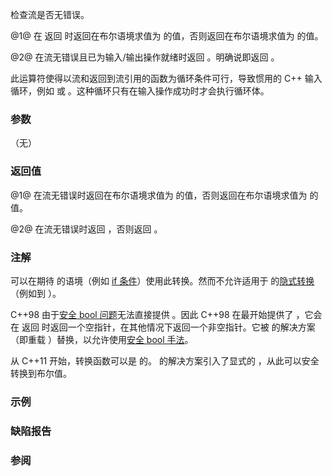 {{cpp/io/basic_ios/title|operator bool}}
{{cpp/io/basic_ios/navbar}}
{{dcl begin}}
{{dcl|num=1|until=c++11|
operator /* 未指定的布尔类型 */() const;
}}
{{dcl|num=2|since=c++11|
explicit operator bool() const;
}}
{{dcl end}}

检查流是否无错误。

@1@ 在 {{c|fail()}} 返回 {{c|true}} 时返回在布尔语境求值为 {{c|false}} 的值，否则返回在布尔语境求值为 {{c|true}} 的值。

@2@ 在流无错误且已为输入/输出操作就绪时返回 {{c|true}}。明确说即返回 {{c|!fail()}}。

此运算符使得以流和返回到流引用的函数为循环条件可行，导致惯用的 C++ 输入循环，例如 {{c|while (stream &gt;&gt; value) {...}&lt;!----&gt;}} 或 {{c|while (std::getline(stream, string)) {...}&lt;!----&gt;}}。这种循环只有在输入操作成功时才会执行循环体。

===参数===
（无）

===返回值===
@1@ 在流无错误时返回在布尔语境求值为 {{c|true}} 的值，否则返回在布尔语境求值为 {{c|false}} 的值。

@2@ 在流无错误时返回 {{c|true}}，否则返回 {{c|false}}。

===注解===
可以在期待 {{c/core|bool}} 的语境（例如 [[cpp/language/if|if 条件]]）使用此转换。然而不允许适用于 {{c/core|bool}} 的[[cpp/language/implicit conversion|隐式转换]]（例如到 {{c/core|int}}）。

C++98 由于[[cpp/language/implicit conversion#安全 bool 问题|安全 bool 问题]]无法直接提供 {{c/core|operator bool}}。因此 C++98 在最开始提供了 {{c/core|operator void*}}，它会在 {{c|fail()}} 返回 {{c|true}} 时返回一个空指针，在其他情况下返回一个非空指针。它被 {{lwg|468}} 的解决方案（即重载 {{v|1}}）替换，以允许使用[http://en.wikibooks.org/wiki/More_C%2B%2B_Idioms/Safe_bool 安全 bool 手法]。

从 C++11 开始，转换函数可以是 {{ltt|cpp/language/explicit}} 的。{{lwg|1094}} 的解决方案引入了显式的 {{c/core|operator bool}}，从此可以安全转换到布尔值。

===示例===
{{example
|
|code=
#include &lt;iostream&gt;
#include &lt;sstream&gt;

int main()
{
    std::istringstream s("1 2 3 error");
    int n;
    
    std::cout &lt;&lt; std::boolalpha &lt;&lt; "s 是 " &lt;&lt; static_cast&lt;bool&gt;(s) &lt;&lt; '\n';
    while (s &gt;&gt; n)
        std::cout &lt;&lt; n &lt;&lt; '\n';
    std::cout &lt;&lt; "s 是 " &lt;&lt; static_cast&lt;bool&gt;(s) &lt;&lt; '\n';
}
|output=
s 是 true
1
2
3
s 是 false
}}

===缺陷报告===
{{dr list begin}}
{{dr list item|wg=lwg|dr=468|std=C++98|before=提供了 {{c/core|operator void*}}|after=改成提供到未指定的布尔类型的转换函数}}
{{dr list end}}

===参阅===
{{cpp/io/basic ios/iostate accessors}}

{{langlinks|de|en|es|fr|it|ja|pt|ru}}